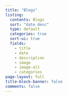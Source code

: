 ```yaml
---
title: "Blogs"
listing:
  contents: Blogs
  sort: "date desc"
  type: default
  categories: true
  sort-ui: true
  fields:
    - title
    - date
    - description
    - image
    - image-alt
    - categories
page-layout: full
title-block-banner: false
comments: false
---
```

